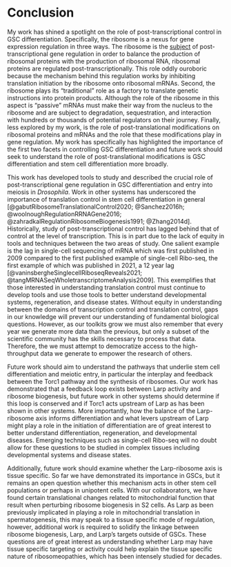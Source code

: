 \setstretch{2.0}
\setlength\parindent{24pt}
# Conclusion

My work has shined a spotlight on the role of post-transcriptional control in GSC differentiation. Specifically, the ribosome is a nexus for gene expression regulation in three ways. The ribosome is the [subject]{.ul} of post-transcriptional gene regulation in order to balance the production of ribosomal proteins with the production of ribosomal RNA, ribosomal proteins are regulated post-transcriptionally. This role oddly ouroboric because the mechanism behind this regulation works by inhibiting translation initiation by the ribosome onto ribosomal mRNAs. Second, the ribosome plays its "traditional" role as a factory to translate genetic instructions into protein products. Although the role of the ribosome in this aspect is "passive" mRNAs must make their way from the nucleus to the ribosome and are subject to degradation, sequestration, and interaction with hundreds or thousands of potential regulators on their journey. Finally, less explored by my work, is the role of post-translational modifications on ribosomal proteins and mRNAs and the role that these modifications play in gene regulation. My work has specifically has highlighted the importance of the first two facets in controlling GSC differentiation and future work should seek to understand the role of post-translational modifications is GSC differentiation and stem cell differentiation more broadly.  

This work has developed tools to study and described the crucial role of post-transcriptional gene regulation in GSC differentiation and entry into meiosis in *Drosophila*. Work in other systems has underscored the importance of translation control in stem cell differentiation in general [@gabutRibosomeTranslationalControl2020; @Sanchez2016h; @woolnoughRegulationRRNAGene2016; @zahradkalRegulationRibosomeBiogenesis1991; @Zhang2014d]. Historically, study of post-transcriptional control has lagged behind that of control at the level of transcription. This is in part due to the lack of equity in tools and techniques between the two areas of study. One salient example is the lag in single-cell sequencing of mRNA which was first published in 2009 compared to the first published example of single-cell Ribo-seq, the first example of which was published in 2021, a 12 year lag [@vaninsbergheSinglecellRiboseqReveals2021; @tangMRNASeqWholetranscriptomeAnalysis2009]. This exemplifies that those interested in understanding translation control must continue to develop tools and use those tools to better understand developmental systems, regeneration, and disease states. Without equity in understanding between the domains of transcription control and translation control, gaps in our knowledge will prevent our understanding of fundamental biological questions. However, as our toolkits grow we must also remember that every year we generate more data than the previous, but only a subset of the scientific community has the skills necessary to process that data. Therefore, the we must attempt to democratize access to the high-throughput data we generate to empower the research of others.  

Future work should aim to understand the pathways that underlie stem cell differentiation and meiotic entry, in particular the interplay and feedback between the Torc1 pathway and the synthesis of ribosomes. Our work has demonstrated that a feedback loop exists between Larp activity and ribosome biogenesis, but future work in other systems should determine if this loop is conserved and if Torc1 acts upstream of Larp as has been shown in other systems. More importantly, how the balance of the Larp-ribosome axis informs differentiation and what levers upstream of Larp might play a role in the initiation of differentiation are of great interest to better understand differentiation, regeneration, and developmental diseases. Emerging techniques such as single-cell Ribo-seq will no doubt allow for these questions to be studied in complex tissues including developmental systems and disease states.  

Additionally, future work should examine whether the Larp-ribosome axis is tissue specific. So far we have demonstrated its importance in GSCs, but it remains an open question whether this mechanism acts in other stem cell populations or perhaps in unipotent cells. With our collaborators, we have found certain translational changes related to mitochondrial function that result when perturbing ribosome biogenesis in S2 cells. As Larp as been previously implicated in playing a role in mitochondrial translation in spermatogenesis, this may speak to a tissue specific mode of regulation, however, additional work is required to solidify the linkage between ribosome biogenesis, Larp, and Larp's targets outside of GSCs. These questions are of great interest as understanding whether Larp may have tissue specific targeting or activity could help explain the tissue specific nature of ribosomeopathies, which has been intensely studied for decades.  
